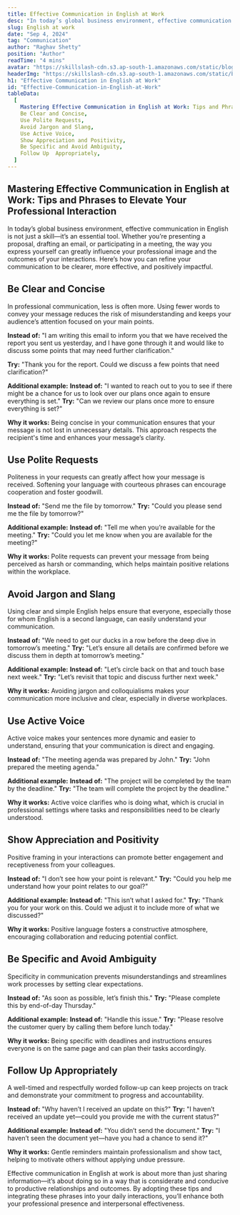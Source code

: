 ---
title: Effective Communication in English at Work
desc: "In today’s global business environment, effective communication in English is not just a skill—it’s an essential tool. Whether you’re presenting a proposal, drafting an email, or participating in a meeting, the way you express yourself can greatly influence your professional image and the outcomes of your interactions"
slug: English at work
date: "Sep 4, 2024"
tag: "Communication"
author: "Raghav Shetty"
position: "Author"
readTime: "4 mins"
avatar: "https://skillslash-cdn.s3.ap-south-1.amazonaws.com/static/blog/avatar-02.webp"
headerImg: "https://skillslash-cdn.s3.ap-south-1.amazonaws.com/static/blog/5-health-care-real-time-projects-to-get-hired-at-2023.jpeg"
h1: "Effective Communication in English at Work"
id: "Effective-Communication-in-English-at-Work"
tableData:
  [
    Mastering Effective Communication in English at Work: Tips and Phrases to Elevate Your Professional Interaction,
    Be Clear and Concise,
    Use Polite Requests,
    Avoid Jargon and Slang,
    Use Active Voice,
    Show Appreciation and Positivity,
    Be Specific and Avoid Ambiguity,
    Follow Up  Appropriately,
  ]
---

## Mastering Effective Communication in English at Work: Tips and Phrases to Elevate Your Professional Interaction

In today’s global business environment, effective communication in English is not just a skill—it’s an essential tool. Whether you’re presenting a proposal, drafting an email, or participating in a meeting, the way you express yourself can greatly influence your professional image and the outcomes of your interactions. Here’s how you can refine your communication to be clearer, more effective, and positively impactful.

## Be Clear and Concise

In professional communication, less is often more. Using fewer words to convey your message reduces the risk of misunderstanding and keeps your audience’s attention focused on your main points.

**Instead of:** "I am writing this email to inform you that we have received the report you sent us yesterday, and I have gone through it and would like to discuss some points that may need further clarification."

**Try:** "Thank you for the report. Could we discuss a few points that need clarification?"

**Additional example:** **Instead of:** "I wanted to reach out to you to see if there might be a chance for us to look over our plans once again to ensure everything is set." **Try:** "Can we review our plans once more to ensure everything is set?"

**Why it works:** Being concise in your communication ensures that your message is not lost in unnecessary details. This approach respects the recipient's time and enhances your message’s clarity.

## Use Polite Requests

Politeness in your requests can greatly affect how your message is received. Softening your language with courteous phrases can encourage cooperation and foster goodwill.

**Instead of:** "Send me the file by tomorrow." **Try:** "Could you please send me the file by tomorrow?"

**Additional example:** **Instead of:** "Tell me when you’re available for the meeting." **Try:** "Could you let me know when you are available for the meeting?"

**Why it works:** Polite requests can prevent your message from being perceived as harsh or commanding, which helps maintain positive relations within the workplace.

## Avoid Jargon and Slang

Using clear and simple English helps ensure that everyone, especially those for whom English is a second language, can easily understand your communication.

**Instead of:** "We need to get our ducks in a row before the deep dive in tomorrow’s meeting." **Try:** "Let’s ensure all details are confirmed before we discuss them in depth at tomorrow’s meeting."

**Additional example:** **Instead of:** "Let’s circle back on that and touch base next week." **Try:** "Let’s revisit that topic and discuss further next week."

**Why it works:** Avoiding jargon and colloquialisms makes your communication more inclusive and clear, especially in diverse workplaces.

## Use Active Voice

Active voice makes your sentences more dynamic and easier to understand, ensuring that your communication is direct and engaging.

**Instead of:** "The meeting agenda was prepared by John." **Try:** "John prepared the meeting agenda."

**Additional example:** **Instead of:** "The project will be completed by the team by the deadline." **Try:** "The team will complete the project by the deadline."

**Why it works:** Active voice clarifies who is doing what, which is crucial in professional settings where tasks and responsibilities need to be clearly understood.

## Show Appreciation and Positivity

Positive framing in your interactions can promote better engagement and receptiveness from your colleagues.

**Instead of:** "I don’t see how your point is relevant." **Try:** "Could you help me understand how your point relates to our goal?"

**Additional example:** **Instead of:** "This isn’t what I asked for." **Try:** "Thank you for your work on this. Could we adjust it to include more of what we discussed?"

**Why it works:** Positive language fosters a constructive atmosphere, encouraging collaboration and reducing potential conflict.

## Be Specific and Avoid Ambiguity

Specificity in communication prevents misunderstandings and streamlines work processes by setting clear expectations.

**Instead of:** "As soon as possible, let’s finish this." **Try:** "Please complete this by end-of-day Thursday."

**Additional example:** **Instead of:** "Handle this issue." **Try:** "Please resolve the customer query by calling them before lunch today."

**Why it works:** Being specific with deadlines and instructions ensures everyone is on the same page and can plan their tasks accordingly.

## Follow Up Appropriately

A well-timed and respectfully worded follow-up can keep projects on track and demonstrate your commitment to progress and accountability.

**Instead of:** "Why haven’t I received an update on this?" **Try:** "I haven’t received an update yet—could you provide me with the current status?"

**Additional example:** **Instead of:** "You didn’t send the document." **Try:** "I haven’t seen the document yet—have you had a chance to send it?"

**Why it works:** Gentle reminders maintain professionalism and show tact, helping to motivate others without applying undue pressure.

Effective communication in English at work is about more than just sharing information—it’s about doing so in a way that is considerate and conducive to productive relationships and outcomes. By adopting these tips and integrating these phrases into your daily interactions, you’ll enhance both your professional presence and interpersonal effectiveness.
